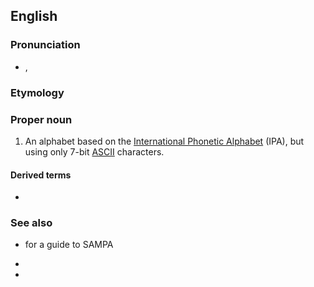{{also|Sampa}}
==English==

===Pronunciation===
* {{enPR|săm'pə}}, {{IPA|/ˈsæmpə/|lang=en}}

===Etymology===
{{acronym of|{{w|Speech Assessment Methods Phonetic Alphabet}}|lang=en}}

===Proper noun===
{{en-proper noun}}

# An alphabet based on the [[International Phonetic Alphabet]] (IPA), but using only 7-bit [[ASCII]] characters.

====Derived terms====
* {{l|en|X-SAMPA}}

===See also===
* {{l|en|Appendix:English pronunciation}} for a guide to SAMPA
* {{projectlink|wikipedia}}
* {{w|SAMPA chart for English}}